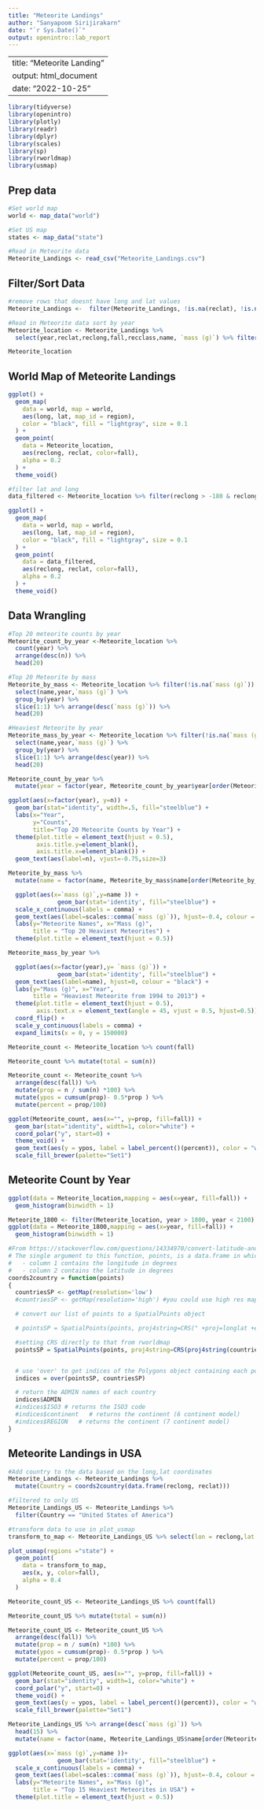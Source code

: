 ```yaml
---
title: "Meteorite Landings"
author: "Sanyapoom Sirijirakarn"
date: "`r Sys.Date()`"
output: openintro::lab_report
---
```


---
title: "Meteorite Landing"
output: html_document
date: "2022-10-25"
---

```r
	
library(tidyverse)
library(openintro)
library(plotly)
library(readr)
library(dplyr)
library(scales)
library(sp)
library(rworldmap)
library(usmap)

```

## Prep data
```r
#Set world map
world <- map_data("world")

#Set US map
states <- map_data("state")

#Read in Meteorite data
Meteorite_Landings <- read_csv("Meteorite_Landings.csv")
```

## Filter/Sort Data
```r
#remove rows that doesnt have long and lat values
Meteorite_Landings <-  filter(Meteorite_Landings, !is.na(reclat), !is.na(reclong))

#Read in Meteorite data sort by year
Meteorite_location <- Meteorite_Landings %>%
  select(year,reclat,reclong,fall,recclass,name, `mass (g)`) %>% filter(year < 2022) %>% arrange(year) 

Meteorite_location
```

## World Map of Meteorite Landings
```r
ggplot() +
  geom_map(
    data = world, map = world,
    aes(long, lat, map_id = region),
    color = "black", fill = "lightgray", size = 0.1
  ) + 
  geom_point(
    data = Meteorite_location,
    aes(reclong, reclat, color=fall),
    alpha = 0.2
  ) +
  theme_void()

#filter lat and long
data_filtered <- Meteorite_location %>% filter(reclong > -180 & reclong < 180 & reclat > -80 & reclat < 80)

ggplot() +
  geom_map(
    data = world, map = world,
    aes(long, lat, map_id = region),
    color = "black", fill = "lightgray", size = 0.1
  ) + 
  geom_point(
    data = data_filtered,
    aes(reclong, reclat, color=fall),
    alpha = 0.2
  ) +
  theme_void()
```

## Data Wrangling
```r
#Top 20 meteorite counts by year
Meteorite_count_by_year <-Meteorite_location %>% 
  count(year) %>% 
  arrange(desc(n)) %>% 
  head(20)

#Top 20 Meteorite by mass
Meteorite_by_mass <- Meteorite_location %>% filter(!is.na(`mass (g)`)) %>% 
  select(name,year,`mass (g)`) %>% 
  group_by(year) %>% 
  slice(1:1) %>% arrange(desc(`mass (g)`)) %>% 
  head(20)

#Heaviest Meteorite by year
Meteorite_mass_by_year <- Meteorite_location %>% filter(!is.na(`mass (g)`)) %>% 
  select(name,year,`mass (g)`) %>% 
  group_by(year) %>% 
  slice(1:1) %>% arrange(desc(year)) %>% 
  head(20)
```

```r
Meteorite_count_by_year %>% 
  mutate(year = factor(year, Meteorite_count_by_year$year[order(Meteorite_count_by_year$n, decreasing = TRUE)])) %>%

ggplot(aes(x=factor(year), y=n)) + 
  geom_bar(stat="identity", width=.5, fill="steelblue") +
  labs(x="Year",
       y="Counts",
       title="Top 20 Meteorite Counts by Year") +
  theme(plot.title = element_text(hjust = 0.5),
        axis.title.y=element_blank(),
        axis.title.x=element_blank()) +
  geom_text(aes(label=n), vjust=-0.75,size=3)
```
```r
Meteorite_by_mass %>% 
  mutate(name = factor(name, Meteorite_by_mass$name[order(Meteorite_by_mass$`mass (g)`)])) %>%

  ggplot(aes(x=`mass (g)`,y=name )) +
              geom_bar(stat='identity', fill="steelblue") + 
  scale_x_continuous(labels = comma) +
  geom_text(aes(label=scales::comma(`mass (g)`)), hjust=-0.4, colour = "black", position = "dodge", hjust="inward") +
  labs(y="Meteorite Names", x="Mass (g)",
       title = "Top 20 Heaviest Meteorites") +
  theme(plot.title = element_text(hjust = 0.5)) 
```

```r
Meteorite_mass_by_year %>% 

  ggplot(aes(x=factor(year),y= `mass (g)`)) +
              geom_bar(stat='identity', fill="steelblue") +
  geom_text(aes(label=name), hjust=0, colour = "black") +
  labs(y="Mass (g)", x="Year",
       title = "Heaviest Meteorite from 1994 to 2013") +
  theme(plot.title = element_text(hjust = 0.5),
        axis.text.x = element_text(angle = 45, vjust = 0.5, hjust=0.5)) + 
  coord_flip() +
  scale_y_continuous(labels = comma) +
  expand_limits(x = 0, y = 150000)
```




```r
Meteorite_count <- Meteorite_location %>% count(fall)

Meteorite_count %>% mutate(total = sum(n))

Meteorite_count <- Meteorite_count %>% 
  arrange(desc(fall)) %>%
  mutate(prop = n / sum(n) *100) %>%
  mutate(ypos = cumsum(prop)- 0.5*prop ) %>%
  mutate(percent = prop/100)

ggplot(Meteorite_count, aes(x="", y=prop, fill=fall)) +
  geom_bar(stat="identity", width=1, color="white") +
  coord_polar("y", start=0) +
  theme_void() +
  geom_text(aes(y = ypos, label = label_percent()(percent)), color = "white", size=6) +
  scale_fill_brewer(palette="Set1")
```

## Meteorite Count by Year
```r
ggplot(data = Meteorite_location,mapping = aes(x=year, fill=fall)) +
  geom_histogram(binwidth = 1)
```
```r
Meteorite_1800 <- filter(Meteorite_location, year > 1800, year < 2100)
ggplot(data = Meteorite_1800,mapping = aes(x=year, fill=fall)) +
  geom_histogram(binwidth = 1)
```

```r
#From https://stackoverflow.com/questions/14334970/convert-latitude-and-longitude-coordinates-to-country-name-in-r
# The single argument to this function, points, is a data.frame in which:
#   - column 1 contains the longitude in degrees
#   - column 2 contains the latitude in degrees
coords2country = function(points)
{  
  countriesSP <- getMap(resolution='low')
  #countriesSP <- getMap(resolution='high') #you could use high res map from rworldxtra if you were concerned about detail

  # convert our list of points to a SpatialPoints object

  # pointsSP = SpatialPoints(points, proj4string=CRS(" +proj=longlat +ellps=WGS84 +datum=WGS84 +no_defs +towgs84=0,0,0"))

  #setting CRS directly to that from rworldmap
  pointsSP = SpatialPoints(points, proj4string=CRS(proj4string(countriesSP)))  


  # use 'over' to get indices of the Polygons object containing each point 
  indices = over(pointsSP, countriesSP)

  # return the ADMIN names of each country
  indices$ADMIN  
  #indices$ISO3 # returns the ISO3 code 
  #indices$continent   # returns the continent (6 continent model)
  #indices$REGION   # returns the continent (7 continent model)
}
```

## Meteorite Landings in USA
```r
#Add country to the data based on the long,lat coordinates
Meteorite_Landings <- Meteorite_Landings %>%
  mutate(Country = coords2country(data.frame(reclong, reclat)))

#filtered to only US
Meteorite_Landings_US <- Meteorite_Landings %>% 
  filter(Country == "United States of America")

#transform data to use in plot_usmap
transform_to_map <- Meteorite_Landings_US %>% select(lon = reclong,lat = reclat, fall) %>% usmap_transform()

```

```r
plot_usmap(regions ="state") + 
  geom_point(
    data = transform_to_map,
    aes(x, y, color=fall),
    alpha = 0.4
  )
```


```r
Meteorite_count_US <- Meteorite_Landings_US %>% count(fall)

Meteorite_count_US %>% mutate(total = sum(n))

Meteorite_count_US <- Meteorite_count_US %>% 
  arrange(desc(fall)) %>%
  mutate(prop = n / sum(n) *100) %>%
  mutate(ypos = cumsum(prop)- 0.5*prop ) %>%
  mutate(percent = prop/100)

ggplot(Meteorite_count_US, aes(x="", y=prop, fill=fall)) +
  geom_bar(stat="identity", width=1, color="white") +
  coord_polar("y", start=0) +
  theme_void() +
  geom_text(aes(y = ypos, label = label_percent()(percent)), color = "white", size=6) +
  scale_fill_brewer(palette="Set1")
```

```r
Meteorite_Landings_US %>% arrange(desc(`mass (g)`)) %>%
  head(15) %>% 
  mutate(name = factor(name, Meteorite_Landings_US$name[order(Meteorite_Landings_US$`mass (g)`)])) %>%

ggplot(aes(x=`mass (g)`,y=name ))+
              geom_bar(stat='identity', fill="steelblue") + 
  scale_x_continuous(labels = comma) +
  geom_text(aes(label=scales::comma(`mass (g)`)), hjust=-0.4, colour = "black", position = "dodge", hjust="inward") +
  labs(y="Meteorite Names", x="Mass (g)",
       title = "Top 15 Heaviest Meteorites in USA") +
  theme(plot.title = element_text(hjust = 0.5))
  
```







